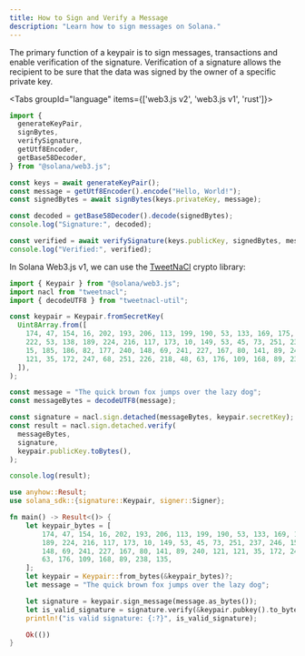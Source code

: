 ```yaml
---
title: How to Sign and Verify a Message
description: "Learn how to sign messages on Solana."
---
```


The primary function of a keypair is to sign messages, transactions and enable
verification of the signature. Verification of a signature allows the recipient
to be sure that the data was signed by the owner of a specific private key.

<Tabs groupId="language" items={['web3.js v2', 'web3.js v1', 'rust']}>

<Tab value="web3.js v2">

```typescript
import {
  generateKeyPair,
  signBytes,
  verifySignature,
  getUtf8Encoder,
  getBase58Decoder,
} from "@solana/web3.js";

const keys = await generateKeyPair();
const message = getUtf8Encoder().encode("Hello, World!");
const signedBytes = await signBytes(keys.privateKey, message);

const decoded = getBase58Decoder().decode(signedBytes);
console.log("Signature:", decoded);

const verified = await verifySignature(keys.publicKey, signedBytes, message);
console.log("Verified:", verified);
```

</Tab>

<Tab value="web3.js v1">

In Solana Web3.js v1, we can use the
[TweetNaCl](https://www.npmjs.com/package/tweetnacl) crypto library:

```typescript
import { Keypair } from "@solana/web3.js";
import nacl from "tweetnacl";
import { decodeUTF8 } from "tweetnacl-util";

const keypair = Keypair.fromSecretKey(
  Uint8Array.from([
    174, 47, 154, 16, 202, 193, 206, 113, 199, 190, 53, 133, 169, 175, 31, 56,
    222, 53, 138, 189, 224, 216, 117, 173, 10, 149, 53, 45, 73, 251, 237, 246,
    15, 185, 186, 82, 177, 240, 148, 69, 241, 227, 167, 80, 141, 89, 240, 121,
    121, 35, 172, 247, 68, 251, 226, 218, 48, 63, 176, 109, 168, 89, 238, 135,
  ]),
);

const message = "The quick brown fox jumps over the lazy dog";
const messageBytes = decodeUTF8(message);

const signature = nacl.sign.detached(messageBytes, keypair.secretKey);
const result = nacl.sign.detached.verify(
  messageBytes,
  signature,
  keypair.publicKey.toBytes(),
);

console.log(result);
```

</Tab>

<Tab value="rust">

```rust
use anyhow::Result;
use solana_sdk::{signature::Keypair, signer::Signer};

fn main() -> Result<()> {
    let keypair_bytes = [
        174, 47, 154, 16, 202, 193, 206, 113, 199, 190, 53, 133, 169, 175, 31, 56, 222, 53, 138,
        189, 224, 216, 117, 173, 10, 149, 53, 45, 73, 251, 237, 246, 15, 185, 186, 82, 177, 240,
        148, 69, 241, 227, 167, 80, 141, 89, 240, 121, 121, 35, 172, 247, 68, 251, 226, 218, 48,
        63, 176, 109, 168, 89, 238, 135,
    ];
    let keypair = Keypair::from_bytes(&keypair_bytes)?;
    let message = "The quick brown fox jumps over the lazy dog";

    let signature = keypair.sign_message(message.as_bytes());
    let is_valid_signature = signature.verify(&keypair.pubkey().to_bytes(), message.as_bytes());
    println!("is valid signature: {:?}", is_valid_signature);

    Ok(())
}
```
</Tab>

</Tabs>
